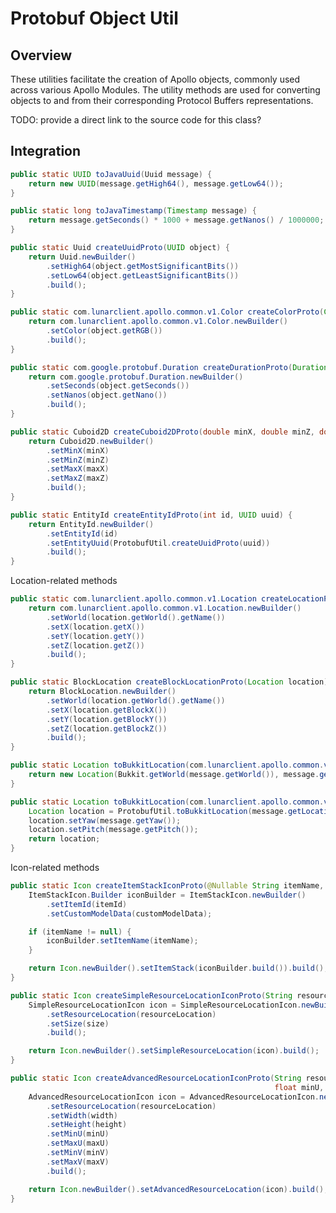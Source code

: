 # Protobuf Object Util

## Overview

These utilities facilitate the creation of Apollo objects, commonly used across various Apollo Modules. The utility methods are used for converting objects to and from their corresponding Protocol Buffers representations.

TODO: provide a direct link to the source code for this class?

## Integration

```java
public static UUID toJavaUuid(Uuid message) {
    return new UUID(message.getHigh64(), message.getLow64());
}

public static long toJavaTimestamp(Timestamp message) {
    return message.getSeconds() * 1000 + message.getNanos() / 1000000;
}

public static Uuid createUuidProto(UUID object) {
    return Uuid.newBuilder()
        .setHigh64(object.getMostSignificantBits())
        .setLow64(object.getLeastSignificantBits())
        .build();
}

public static com.lunarclient.apollo.common.v1.Color createColorProto(Color object) {
    return com.lunarclient.apollo.common.v1.Color.newBuilder()
        .setColor(object.getRGB())
        .build();
}

public static com.google.protobuf.Duration createDurationProto(Duration object) {
    return com.google.protobuf.Duration.newBuilder()
        .setSeconds(object.getSeconds())
        .setNanos(object.getNano())
        .build();
}

public static Cuboid2D createCuboid2DProto(double minX, double minZ, double maxX, double maxZ) {
    return Cuboid2D.newBuilder()
        .setMinX(minX)
        .setMinZ(minZ)
        .setMaxX(maxX)
        .setMaxZ(maxZ)
        .build();
}

public static EntityId createEntityIdProto(int id, UUID uuid) {
    return EntityId.newBuilder()
        .setEntityId(id)
        .setEntityUuid(ProtobufUtil.createUuidProto(uuid))
        .build();
}
```

Location-related methods

```java
public static com.lunarclient.apollo.common.v1.Location createLocationProto(Location location) {
    return com.lunarclient.apollo.common.v1.Location.newBuilder()
        .setWorld(location.getWorld().getName())
        .setX(location.getX())
        .setY(location.getY())
        .setZ(location.getZ())
        .build();
}

public static BlockLocation createBlockLocationProto(Location location) {
    return BlockLocation.newBuilder()
        .setWorld(location.getWorld().getName())
        .setX(location.getBlockX())
        .setY(location.getBlockY())
        .setZ(location.getBlockZ())
        .build();
}

public static Location toBukkitLocation(com.lunarclient.apollo.common.v1.Location message) {
    return new Location(Bukkit.getWorld(message.getWorld()), message.getX(), message.getY(), message.getZ());
}

public static Location toBukkitLocation(com.lunarclient.apollo.common.v1.PlayerLocation message) {
    Location location = ProtobufUtil.toBukkitLocation(message.getLocation());
    location.setYaw(message.getYaw());
    location.setPitch(message.getPitch());
    return location;
}
```

Icon-related methods

```java
public static Icon createItemStackIconProto(@Nullable String itemName, int itemId, int customModelData) {
    ItemStackIcon.Builder iconBuilder = ItemStackIcon.newBuilder()
        .setItemId(itemId)
        .setCustomModelData(customModelData);

    if (itemName != null) {
        iconBuilder.setItemName(itemName);
    }

    return Icon.newBuilder().setItemStack(iconBuilder.build()).build();
}

public static Icon createSimpleResourceLocationIconProto(String resourceLocation, int size) {
    SimpleResourceLocationIcon icon = SimpleResourceLocationIcon.newBuilder()
        .setResourceLocation(resourceLocation)
        .setSize(size)
        .build();

    return Icon.newBuilder().setSimpleResourceLocation(icon).build();
}

public static Icon createAdvancedResourceLocationIconProto(String resourceLocation, float width, float height,
                                                           float minU, float maxU, float minV, float maxV) {
    AdvancedResourceLocationIcon icon = AdvancedResourceLocationIcon.newBuilder()
        .setResourceLocation(resourceLocation)
        .setWidth(width)
        .setHeight(height)
        .setMinU(minU)
        .setMaxU(maxU)
        .setMinV(minV)
        .setMaxV(maxV)
        .build();

    return Icon.newBuilder().setAdvancedResourceLocation(icon).build();
}
```

